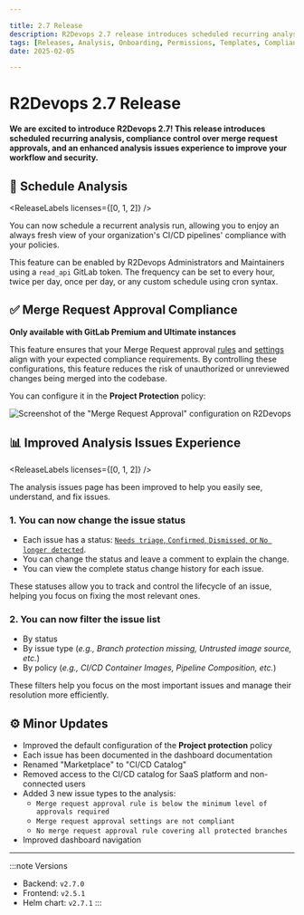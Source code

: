 ```yaml
---

title: 2.7 Release
description: R2Devops 2.7 release introduces scheduled recurring analysis, compliance control over merge request approvals, and an enhanced analysis issues experience to improve your workflow and security.
tags: [Releases, Analysis, Onboarding, Permissions, Templates, Compliance, Roles]
date: 2025-02-05

---
```


# R2Devops 2.7 Release


**We are excited to introduce R2Devops 2.7! This release introduces scheduled recurring analysis, compliance control over merge request approvals, and an enhanced analysis issues experience to improve your workflow and security.**

<!-- truncate -->

## 📅 Schedule Analysis

<ReleaseLabels licenses={[0, 1, 2]} />

You can now schedule a recurrent analysis run, allowing you to enjoy an always
fresh view of your organization's CI/CD pipelines' compliance with your
policies.

This feature can be enabled by R2Devops Administrators and Maintainers using a
`read_api` GitLab token. The frequency can be set to every hour, twice per day,
once per day, or any custom schedule using cron syntax.

## ✅ Merge Request Approval Compliance

<ReleaseLabels licenses={[2]} />

**Only available with GitLab Premium and Ultimate instances**

This feature ensures that your Merge Request approval
[rules](https://docs.gitlab.com/ee/user/project/merge_requests/approvals/rules.html)
and
[settings](https://docs.gitlab.com/ee/user/project/merge_requests/approvals/settings.html)
align with your expected compliance requirements. By controlling these
configurations, this feature reduces the risk of unauthorized or unreviewed
changes being merged into the codebase.

You can configure it in the **Project Protection** policy:

![Screenshot of the "Merge Request Approval" configuration on R2Devops](./merge_request_approval.png)

## 📊 Improved Analysis Issues Experience

<ReleaseLabels licenses={[0, 1, 2]} />

The analysis issues page has been improved to help you easily see,
understand, and fix issues.

### **1. You can now change the issue status**
- Each issue has a status: [`Needs triage`, `Confirmed`, `Dismissed`, or `No longer detected`](/docs/use/issues).
- You can change the status and leave a comment to explain the change.
- You can view the complete status change history for each issue.

These statuses allow you to track and control the lifecycle of an issue,
helping you focus on fixing the most relevant ones.

### **2. You can now filter the issue list**

- By status
- By issue type (*e.g., Branch protection missing, Untrusted image source, etc.*)
- By policy (*e.g., CI/CD Container Images, Pipeline Composition, etc.*)

These filters help you focus on the most important issues and manage their
resolution more efficiently.


## ⚙️ Minor Updates

- Improved the default configuration of the **Project protection** policy
- Each issue has been documented in the dashboard documentation
- Renamed "Marketplace" to "CI/CD Catalog"
- Removed access to the CI/CD catalog for SaaS platform and non-connected users
- Added 3 new issue types to the analysis:
    - `Merge request approval rule is below the minimum level of approvals required`
    - `Merge request approval settings are not compliant`
    - `No merge request approval rule covering all protected branches`
- Improved dashboard navigation

<ReleaseBottomButton />

---

:::note Versions
- Backend: `v2.7.0`
- Frontend: `v2.5.1`
- Helm chart: `v2.7.1`
:::
